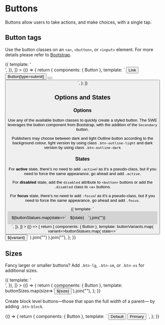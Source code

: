 


<Meta title="Components/UI/Buttons" component={Button} />

# Buttons

Buttons allow users to take actions, and make choices, with a single tap.

## Button tags

Use the button classes on an `<a>`, `<button>`, or `<input>` element.
For more details please refer to [Bootstrap](https://getbootstrap.com/docs/3.4/css/#buttons-tags).

<Canvas withSource="open">
  <Story name="Tags"
    decorators={[
      () => ({
        template: '<div style="display:flex; gap:1em; align-items:center"><story /></div>',
      }),
    ]}
  >
    {() => {
      return {
        components: { Button },
        template: `
          <Button is="a" href="#" role="button">Link</Button>
          <Button type="submit">Button[type=submit]</Button>
          <Button is="input" type="button" value="Input[type=button]" />
          <Button is="input" type="button" value="Input[type=submit]" />
        `,
      };
    }}
  </Story>
</Canvas>

## Options and States

### Options

Use any of the available button classes to quickly create a styled button.
The SWE leverages the button component from Bootstrap, with the addition of the `Secondary` button.

Publishers may choose between dark and light Outline button according to the background colour, light version by using class `.btn-outline-light` and dark version by using class `.btn-outline-dark`

### States

For **active** state, there's no need to add `:active`/ as it's a pseudo-class, but if you need to force the same appearance, go ahead and add `.active`.

For **disabled** state, add the `disabled` attribute to `<button>` buttons or add the `.disabled` class to `<a>` buttons.

For **focus** state, there's no need to add `:focus`/ as it's a pseudo-class, but if you need to force the same appearance, go ahead and add `.focus`.

<Canvas withSource="open">
  <Story name="States"
    decorators={[
      () => ({
        template: `
          <div style="display:grid; grid-template-columns: repeat(4, max-content); justify-items: start; gap: 1em; background-color: lightgrey; padding:1em">
            ${buttonStatues.map(state=>`<div>${state}</div>`).join("")}
            <story />
          </div>`,
      }),
    ]}
  >
    {() => {
      return {
        components: { Button },
        template: buttonVariants.map(
          variant=>buttonStatues.map(
            state=>`
              <Button 
                variant="${variant}" 
                ${state==="disabled" ? "disabled" : "" }
                ${state==="focus" ? "isFocus" : "" }
                ${state==="active" ? "isActive" : "" }
              >${variant}</Button>`
          ).join("")
        ).join(""),
      };
    }}
  </Story>
</Canvas>

## Sizes

Fancy larger or smaller buttons? Add `.btn-lg`, `.btn-sm`, or `.btn-xs` for additional sizes.

<Canvas withSource="open">
  <Story name="Sizes"
    decorators={[
      () => ({
        template: '<div style="display:flex; gap:1em; align-items:center"><story /></div>',
      }),
    ]}
  >
    {() => {
      return {
        components: { Button },
        template: buttonSizes.map(size=>`<Button size="${size}">${size}</Button>`).join(""),
      };
    }}
  </Story>
</Canvas>

Create block level buttons—those that span the full width of a parent— by adding `.btn-block`.

<Canvas withSource="open">
  <Story name="BlockSizes">
    {() => {
      return {
        components: { Button },
        template: `
          <Button type="button" isBlock>Default</Button>
          <Button type="button" variant="primary" isBlock>Primary</Button>
        `,
      };
    }}
  </Story>
</Canvas>